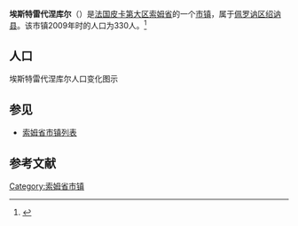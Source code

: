 {{Infobox French commune
|name                    = 埃斯特雷代涅库尔
|native name             = Estrées-Deniécourt
|image flag              = 
|image flag size         = 
|flag legend             = 
|image coat of arms      = 
|image coat of arms size = 
|coat of arms legend     = 
|city motto              = 
|image                   = 
|caption                 = 
|map                     = 
|adjustable map          = 
|time zone               = 
|longitude              = 2.8244
|latitude               = 49.8756
|arrondissement         = [[佩罗讷区|佩罗讷区]]
|canton                 = [[绍讷县|绍讷县]]
|subdivisions entry      = 
|subdivisions            = 
|intercommunality        = 
|mayor                   = 
|term                    = 
|elevation m             = 
|INSEE                  = 80288
|postal code             = 80200
|website                 = 
}}
{{French Commune Map|80288}}
'''埃斯特雷代涅库尔'''（{{lang-fr|Estrées-Deniécourt}}）是[[法国|法国]][[皮卡第大区|皮卡第大区]][[索姆省|索姆省]]的一个[[市镇_(法国)|市镇]]，属于[[佩罗讷区|佩罗讷区]][[绍讷县|绍讷县]]。该市镇2009年时的人口为330人。<ref name="Statmallen Areal i Frankrikes kommuner">{{cite web|url=http://www.insee.fr/fr/ppp/bases-de-donnees/recensement/populations-legales/france-departements.asp?annee=2009#departements|title=Insee, Populations légales 2009 pour les départements et les collectivités d'outre-mer France métropolitaine et DOM|accessdate=2012-01-30|archive-date=2012-01-08|archive-url=https://web.archive.org/web/20120108000120/http://www.insee.fr/fr/ppp/bases-de-donnees/recensement/populations-legales/france-departements.asp?annee=2009#departements|dead-url=no}}</ref>

== 人口 ==
埃斯特雷代涅库尔人口变化图示
{{French Commune Population|80288}}

== 参见 ==
* [[索姆省市镇列表|索姆省市镇列表]]

== 参考文献 ==
{{reflist}}

{{索姆省市鎮}}

[[Category:索姆省市镇|Category:索姆省市镇]]